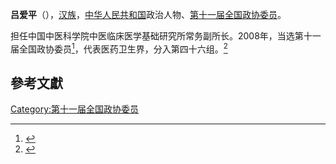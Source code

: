 '''吕爱平'''（{{bd|1963年||}}），[[汉族|汉族]]，[[中华人民共和国|中华人民共和国]]政治人物、[[第十一届全国政协委员|第十一届全国政协委员]]。

担任中国中医科学院中医临床医学基础研究所常务副所长。2008年，当选第十一届全国政协委员<ref>{{cite news|title=第十一届全国政协委员名单|url=http://www.indaa.com.cn/zt/2009qglh/zxzs/200903/t20090303_127573.html|accessdate=2013-04-09|newspaper=新华社北京1月25日电 中国人民政治协商会议第十一届全国委员会委员名单(共2237人，2008年1月25日政协第十届全国委员会常务委员会第二十次会议通过)|date=2008年1月25日|deadurl=yes|archiveurl=https://web.archive.org/web/20130928014403/http://www.indaa.com.cn/zt/2009qglh/zxzs/200903/t20090303_127573.html|archivedate=2013年9月28日}}</ref>，代表医药卫生界，分入第四十六组。<ref>{{cite news|title=全国政协信息-吕爱平|url=http://www.cppcc.gov.cn/CMS/wylibary/showJcwyxtInfoWylibary.action?tabJcwyxt.guid=11W0015450&wytype=wjwy|accessdate=2013-04-11|newspaper=全国政协委员会|archive-date=2019-07-26|archive-url=https://web.archive.org/web/20190726224903/http://www.cppcc.gov.cn/CMS/wylibary/showJcwyxtInfoWylibary.action?tabJcwyxt.guid=11W0015450&wytype=wjwy|dead-url=no}}</ref>

==參考文獻==
{{reflist}}
{{中国政治人物小作品}}

[[Category:第十一届全国政协委员|Category:第十一届全国政协委员]]